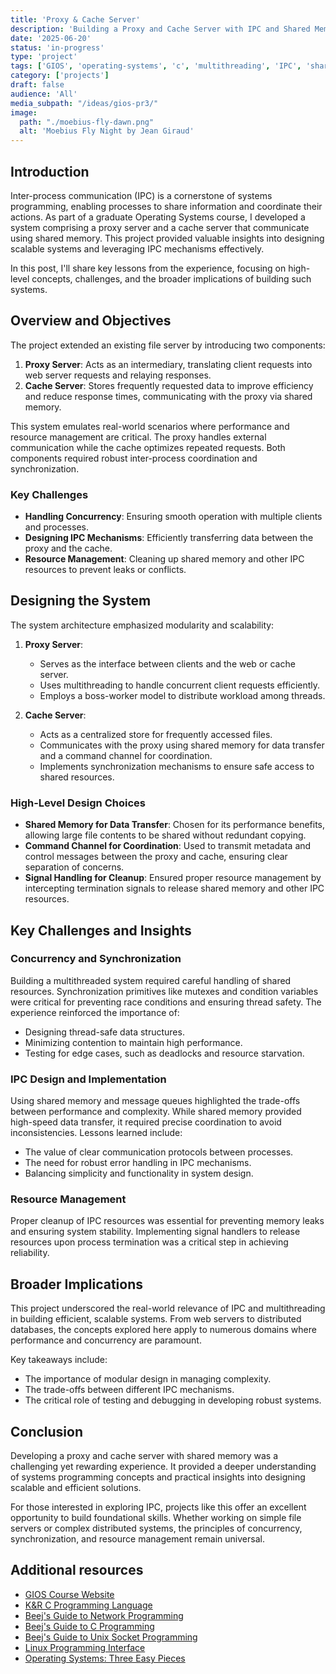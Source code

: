 ```yaml
---
title: 'Proxy & Cache Server'
description: 'Building a Proxy and Cache Server with IPC and Shared Memory in C: Lessons from a Graduate OS Course'
date: '2025-06-20'
status: 'in-progress'
type: 'project'
tags: ['GIOS', 'operating-systems', 'c', 'multithreading', 'IPC', 'shared-memory']
category: ['projects']
draft: false
audience: 'All'
media_subpath: "/ideas/gios-pr3/"
image:
  path: "./moebius-fly-dawn.png"
  alt: 'Moebius Fly Night by Jean Giraud'
---
```



## Introduction

Inter-process communication (IPC) is a cornerstone of systems programming, enabling processes to share information and coordinate their actions. As part of a graduate Operating Systems course, I developed a system comprising a proxy server and a cache server that communicate using shared memory. This project provided valuable insights into designing scalable systems and leveraging IPC mechanisms effectively.

In this post, I'll share key lessons from the experience, focusing on high-level concepts, challenges, and the broader implications of building such systems.

## Overview and Objectives

The project extended an existing file server by introducing two components:

1. **Proxy Server**: Acts as an intermediary, translating client requests into web server requests and relaying responses.
2. **Cache Server**: Stores frequently requested data to improve efficiency and reduce response times, communicating with the proxy via shared memory.

This system emulates real-world scenarios where performance and resource management are critical. The proxy handles external communication while the cache optimizes repeated requests. Both components required robust inter-process coordination and synchronization.

### Key Challenges

- **Handling Concurrency**: Ensuring smooth operation with multiple clients and processes.
- **Designing IPC Mechanisms**: Efficiently transferring data between the proxy and the cache.
- **Resource Management**: Cleaning up shared memory and other IPC resources to prevent leaks or conflicts.

## Designing the System

The system architecture emphasized modularity and scalability:

1. **Proxy Server**:
   - Serves as the interface between clients and the web or cache server.
   - Uses multithreading to handle concurrent client requests efficiently.
   - Employs a boss-worker model to distribute workload among threads.

2. **Cache Server**:
   - Acts as a centralized store for frequently accessed files.
   - Communicates with the proxy using shared memory for data transfer and a command channel for coordination.
   - Implements synchronization mechanisms to ensure safe access to shared resources.

### High-Level Design Choices

- **Shared Memory for Data Transfer**: Chosen for its performance benefits, allowing large file contents to be shared without redundant copying.
- **Command Channel for Coordination**: Used to transmit metadata and control messages between the proxy and cache, ensuring clear separation of concerns.
- **Signal Handling for Cleanup**: Ensured proper resource management by intercepting termination signals to release shared memory and other IPC resources.

## Key Challenges and Insights

### Concurrency and Synchronization

Building a multithreaded system required careful handling of shared resources. Synchronization primitives like mutexes and condition variables were critical for preventing race conditions and ensuring thread safety. The experience reinforced the importance of:

- Designing thread-safe data structures.
- Minimizing contention to maintain high performance.
- Testing for edge cases, such as deadlocks and resource starvation.

### IPC Design and Implementation

Using shared memory and message queues highlighted the trade-offs between performance and complexity. While shared memory provided high-speed data transfer, it required precise coordination to avoid inconsistencies. Lessons learned include:

- The value of clear communication protocols between processes.
- The need for robust error handling in IPC mechanisms.
- Balancing simplicity and functionality in system design.

### Resource Management

Proper cleanup of IPC resources was essential for preventing memory leaks and ensuring system stability. Implementing signal handlers to release resources upon process termination was a critical step in achieving reliability.

## Broader Implications

This project underscored the real-world relevance of IPC and multithreading in building efficient, scalable systems. From web servers to distributed databases, the concepts explored here apply to numerous domains where performance and concurrency are paramount.

Key takeaways include:

- The importance of modular design in managing complexity.
- The trade-offs between different IPC mechanisms.
- The critical role of testing and debugging in developing robust systems.

## Conclusion

Developing a proxy and cache server with shared memory was a challenging yet rewarding experience. It provided a deeper understanding of systems programming concepts and practical insights into designing scalable and efficient solutions.

For those interested in exploring IPC, projects like this offer an excellent opportunity to build foundational skills. Whether working on simple file servers or complex distributed systems, the principles of concurrency, synchronization, and resource management remain universal.

## Additional resources

- [GIOS Course Website](https://omscs.gatech.edu/cs-6200-introduction-operating-systems)
- [K&R C Programming Language](https://en.wikipedia.org/wiki/The_C_Programming_Language)
- [Beej's Guide to Network Programming](https://beej.us/guide/bgnet/)
- [Beej's Guide to C Programming](https://beej.us/guide/bgc/)
- [Beej's Guide to Unix Socket Programming](https://beej.us/guide/bgnet/)
- [Linux Programming Interface](https://man7.org/tlpi/)
- [Operating Systems: Three Easy Pieces](https://pages.cs.wisc.edu/~remzi/OSTEP/)
